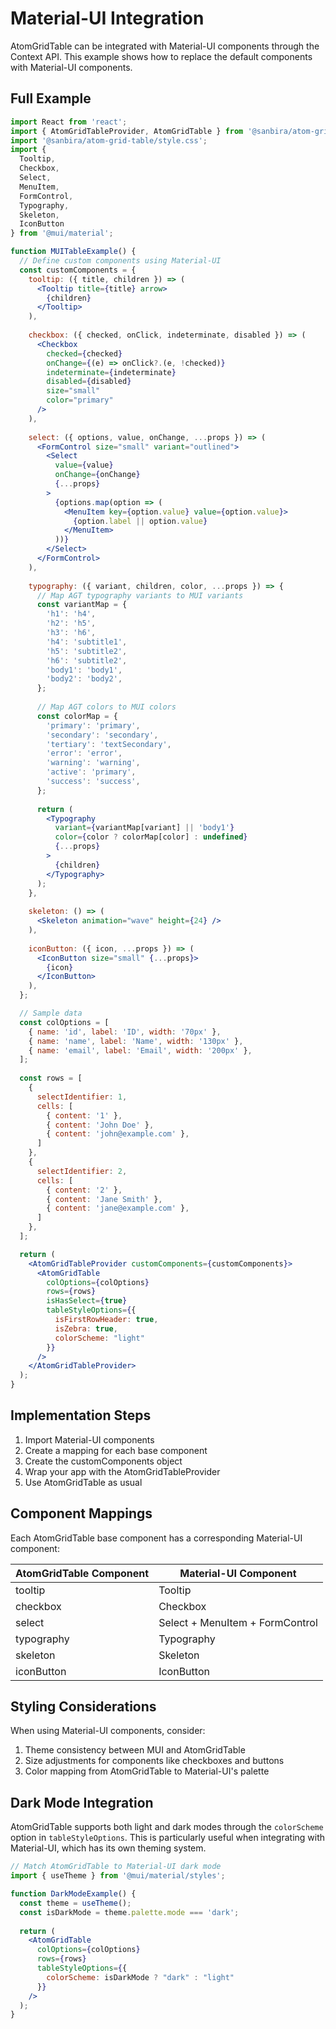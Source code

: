 
<Meta title="Documentation/Material-UI Integration" />

# Material-UI Integration

AtomGridTable can be integrated with Material-UI components through the Context API. This example shows how to replace the default components with Material-UI components.

## Full Example

```jsx
import React from 'react';
import { AtomGridTableProvider, AtomGridTable } from '@sanbira/atom-grid-table';
import '@sanbira/atom-grid-table/style.css';
import { 
  Tooltip, 
  Checkbox, 
  Select, 
  MenuItem, 
  FormControl, 
  Typography, 
  Skeleton, 
  IconButton 
} from '@mui/material';

function MUITableExample() {
  // Define custom components using Material-UI
  const customComponents = {
    tooltip: ({ title, children }) => (
      <Tooltip title={title} arrow>
        {children}
      </Tooltip>
    ),
    
    checkbox: ({ checked, onClick, indeterminate, disabled }) => (
      <Checkbox
        checked={checked}
        onChange={(e) => onClick?.(e, !checked)}
        indeterminate={indeterminate}
        disabled={disabled}
        size="small"
        color="primary"
      />
    ),
    
    select: ({ options, value, onChange, ...props }) => (
      <FormControl size="small" variant="outlined">
        <Select
          value={value}
          onChange={onChange}
          {...props}
        >
          {options.map(option => (
            <MenuItem key={option.value} value={option.value}>
              {option.label || option.value}
            </MenuItem>
          ))}
        </Select>
      </FormControl>
    ),
    
    typography: ({ variant, children, color, ...props }) => {
      // Map AGT typography variants to MUI variants
      const variantMap = {
        'h1': 'h4',
        'h2': 'h5',
        'h3': 'h6',
        'h4': 'subtitle1',
        'h5': 'subtitle2',
        'h6': 'subtitle2',
        'body1': 'body1',
        'body2': 'body2',
      };
      
      // Map AGT colors to MUI colors
      const colorMap = {
        'primary': 'primary',
        'secondary': 'secondary',
        'tertiary': 'textSecondary',
        'error': 'error',
        'warning': 'warning',
        'active': 'primary',
        'success': 'success',
      };
      
      return (
        <Typography 
          variant={variantMap[variant] || 'body1'} 
          color={color ? colorMap[color] : undefined}
          {...props}
        >
          {children}
        </Typography>
      );
    },
    
    skeleton: () => (
      <Skeleton animation="wave" height={24} />
    ),
    
    iconButton: ({ icon, ...props }) => (
      <IconButton size="small" {...props}>
        {icon}
      </IconButton>
    ),
  };

  // Sample data
  const colOptions = [
    { name: 'id', label: 'ID', width: '70px' },
    { name: 'name', label: 'Name', width: '130px' },
    { name: 'email', label: 'Email', width: '200px' },
  ];
  
  const rows = [
    { 
      selectIdentifier: 1,
      cells: [
        { content: '1' }, 
        { content: 'John Doe' }, 
        { content: 'john@example.com' },
      ] 
    },
    { 
      selectIdentifier: 2,
      cells: [
        { content: '2' }, 
        { content: 'Jane Smith' }, 
        { content: 'jane@example.com' },
      ] 
    },
  ];

  return (
    <AtomGridTableProvider customComponents={customComponents}>
      <AtomGridTable
        colOptions={colOptions}
        rows={rows}
        isHasSelect={true}
        tableStyleOptions={{
          isFirstRowHeader: true,
          isZebra: true,
          colorScheme: "light"
        }}
      />
    </AtomGridTableProvider>
  );
}
```

## Implementation Steps

1. Import Material-UI components
2. Create a mapping for each base component
3. Create the customComponents object
4. Wrap your app with the AtomGridTableProvider
5. Use AtomGridTable as usual

## Component Mappings

Each AtomGridTable base component has a corresponding Material-UI component:

| AtomGridTable Component | Material-UI Component |
|------------------------|------------------------|
| tooltip | Tooltip |
| checkbox | Checkbox |
| select | Select + MenuItem + FormControl |
| typography | Typography |
| skeleton | Skeleton |
| iconButton | IconButton |

## Styling Considerations

When using Material-UI components, consider:

1. Theme consistency between MUI and AtomGridTable
2. Size adjustments for components like checkboxes and buttons
3. Color mapping from AtomGridTable to Material-UI's palette 

## Dark Mode Integration

AtomGridTable supports both light and dark modes through the `colorScheme` option in `tableStyleOptions`. This is particularly useful when integrating with Material-UI, which has its own theming system.

```jsx
// Match AtomGridTable to Material-UI dark mode
import { useTheme } from '@mui/material/styles';

function DarkModeExample() {
  const theme = useTheme();
  const isDarkMode = theme.palette.mode === 'dark';
  
  return (
    <AtomGridTable
      colOptions={colOptions}
      rows={rows}
      tableStyleOptions={{
        colorScheme: isDarkMode ? "dark" : "light"
      }}
    />
  );
}
``` 